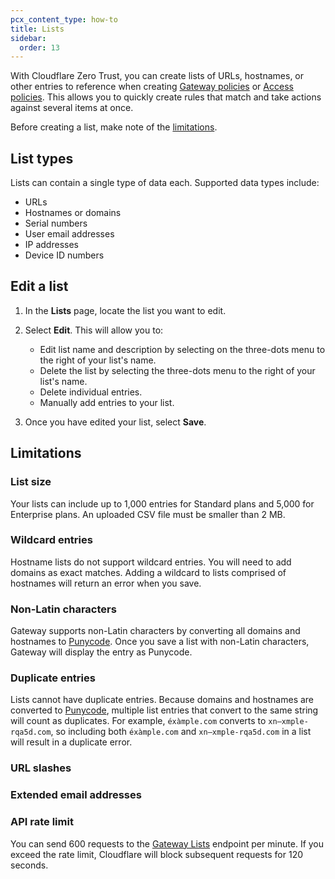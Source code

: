 ```yaml
---
pcx_content_type: how-to
title: Lists
sidebar:
  order: 13
---
```



With Cloudflare Zero Trust, you can create lists of URLs, hostnames, or other entries to reference when creating [Gateway policies](/cloudflare-one/policies/gateway/) or [Access policies](/cloudflare-one/policies/access/). This allows you to quickly create rules that match and take actions against several items at once.

Before creating a list, make note of the [limitations](#limitations).

## List types

Lists can contain a single type of data each. Supported data types include:

- URLs
- Hostnames or domains
- Serial numbers
- User email addresses
- IP addresses
- Device ID numbers

<Render file="gateway/lists" />

## Edit a list

1. In the **Lists** page, locate the list you want to edit.

2. Select **Edit**. This will allow you to:

   - Edit list name and description by selecting on the three-dots menu to the right of your list's name.
   - Delete the list by selecting the three-dots menu to the right of your list's name.
   - Delete individual entries.
   - Manually add entries to your list.

3. Once you have edited your list, select **Save**.

## Limitations

### List size

Your lists can include up to 1,000 entries for Standard plans and 5,000 for Enterprise plans. An uploaded CSV file must be smaller than 2 MB.

### Wildcard entries

Hostname lists do not support wildcard entries. You will need to add domains as exact matches. Adding a wildcard to lists comprised of hostnames will return an error when you save.

### Non-Latin characters

Gateway supports non-Latin characters by converting all domains and hostnames to [Punycode](https://www.rfc-editor.org/rfc/rfc3492.txt). Once you save a list with non-Latin characters, Gateway will display the entry as Punycode.

### Duplicate entries

Lists cannot have duplicate entries. Because domains and hostnames are converted to [Punycode](#non-latin-characters), multiple list entries that convert to the same string will count as duplicates. For example, `éxàmple.com` converts to `xn—xmple-rqa5d.com`, so including both `éxàmple.com` and `xn—xmple-rqa5d.com` in a list will result in a duplicate error.

### URL slashes

<Render file="gateway/url-slash" />

### Extended email addresses

<Render file="gateway/extended-email" />

### API rate limit

You can send 600 requests to the [Gateway Lists](/api/resources/zero_trust/subresources/gateway/subresources/lists/) endpoint per minute. If you exceed the rate limit, Cloudflare will block subsequent requests for 120 seconds.
